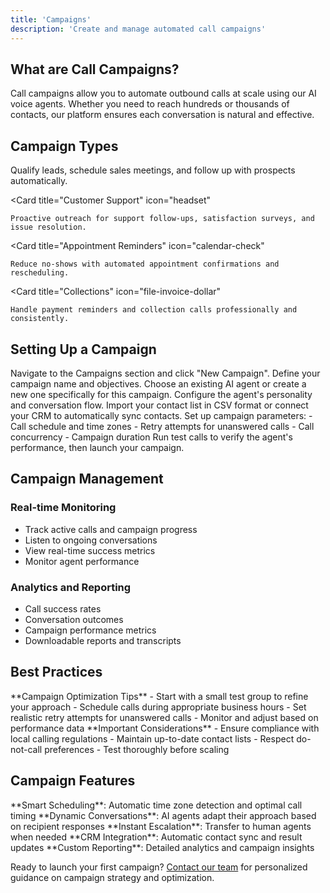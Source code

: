 ```yaml
---
title: 'Campaigns'
description: 'Create and manage automated call campaigns'
---
```


## What are Call Campaigns?

Call campaigns allow you to automate outbound calls at scale using our AI voice agents. Whether you need to reach hundreds or thousands of contacts, our platform ensures each conversation is natural and effective.

## Campaign Types

<CardGroup cols={2}>
  <Card 
    title="Sales & Lead Generation" 
    icon="money-bill-trend-up"
  >
    Qualify leads, schedule sales meetings, and follow up with prospects automatically.
  </Card>

  <Card 
    title="Customer Support" 
    icon="headset"
  >
    Proactive outreach for support follow-ups, satisfaction surveys, and issue resolution.
  </Card>

  <Card 
    title="Appointment Reminders" 
    icon="calendar-check"
  >
    Reduce no-shows with automated appointment confirmations and rescheduling.
  </Card>

  <Card 
    title="Collections" 
    icon="file-invoice-dollar"
  >
    Handle payment reminders and collection calls professionally and consistently.
  </Card>
</CardGroup>

## Setting Up a Campaign

<Steps>
  <Step title="Create Campaign">
    Navigate to the Campaigns section and click "New Campaign". Define your campaign name and objectives.
  </Step>
  <Step title="Select or Create Agent">
    Choose an existing AI agent or create a new one specifically for this campaign. Configure the agent's personality and conversation flow.
  </Step>
  <Step title="Upload Contacts">
    Import your contact list in CSV format or connect your CRM to automatically sync contacts.
  </Step>
  <Step title="Configure Settings">
    Set up campaign parameters:
    - Call schedule and time zones
    - Retry attempts for unanswered calls
    - Call concurrency
    - Campaign duration
  </Step>
  <Step title="Test and Launch">
    Run test calls to verify the agent's performance, then launch your campaign.
  </Step>
</Steps>

## Campaign Management

### Real-time Monitoring
- Track active calls and campaign progress
- Listen to ongoing conversations
- View real-time success metrics
- Monitor agent performance

### Analytics and Reporting
- Call success rates
- Conversation outcomes
- Campaign performance metrics
- Downloadable reports and transcripts

## Best Practices

<Tip>
**Campaign Optimization Tips**
- Start with a small test group to refine your approach
- Schedule calls during appropriate business hours
- Set realistic retry attempts for unanswered calls
- Monitor and adjust based on performance data
</Tip>

<Warning>
**Important Considerations**
- Ensure compliance with local calling regulations
- Maintain up-to-date contact lists
- Respect do-not-call preferences
- Test thoroughly before scaling
</Warning>

## Campaign Features

<Check>
**Smart Scheduling**: Automatic time zone detection and optimal call timing
</Check>
<Check>
**Dynamic Conversations**: AI agents adapt their approach based on recipient responses
</Check>
<Check>
**Instant Escalation**: Transfer to human agents when needed
</Check>
<Check>
**CRM Integration**: Automatic contact sync and result updates
</Check>
<Check>
**Custom Reporting**: Detailed analytics and campaign insights
</Check>

Ready to launch your first campaign? [Contact our team](../support) for personalized guidance on campaign strategy and optimization.

